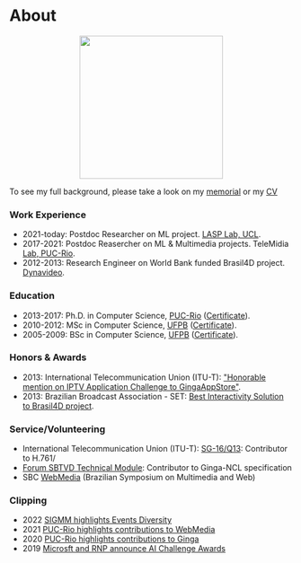 
# About

<p align="center">
  <img src="https://avatars.githubusercontent.com/u/604808" width="255px" hight="255px" />
</p>

<ShortBio/>

To see my full background, please take a look on my [memorial](memorial) or my <a href='pathname://cv.pdf'>CV</a>

### Work Experience <FontAwesomeIcon icon={faBriefcase}/>

- 2021-today: Postdoc Researcher on ML project. [LASP Lab, UCL](http://www.lasp2013.com).
- 2017-2021: Postdoc Reasercher on ML & Multimedia projects. TeleMidia [Lab, PUC-Rio](http://www.telemdia.puc-rio.br).
- 2012-2013: Research Engineer on World Bank funded Brasil4D project. [Dynavideo](https://www.dynavideo.com.br).

### Education <FontAwesomeIcon icon={faGraduationCap}/>

- 2013-2017: Ph.D. in Computer Science, [PUC-Rio](http://www.puc-rio.br) (<a href='pathname://phd-certificates.pdf'>Certificate</a>).
- 2010-2012: MSc in Computer Science, [UFPB](http://www.ufpb.br) (<a href='pathname://certificates/msc-diploma.pdf'>Certificate</a>).
- 2005-2009: BSc in Computer Science, [UFPB](http://www.ufpb.br) (<a href='pathname://certificates/bsc-diploma.pdf'>Certificate</a>).

### Honors & Awards <FontAwesomeIcon icon={faAward}/>

- 2013: International Telecommunication Union (ITU-T): ["Honorable mention on IPTV Application Challenge to GingaAppStore"](http://itu.int/en/ITU-T/challenges/pages/iptv.aspx).
- 2013: Brazilian Broadcast Association - SET: [Best Interactivity Solution to Brasil4D project](http://set.org.br/artigos/ed137/137_revistadaset_70.pdf).

### Service/Volunteering <FontAwesomeIcon icon={faHandshakeAngle}/>

- International Telecommunication Union (ITU-T): [SG-16/Q13](https://www.itu.int/en/ITU-T/studygroups/2017-2020/16/Pages/default.aspx): Contributor to H.761/
- [Forum SBTVD Technical Module](https://forumsbtvd.org.br): Contributor to Ginga-NCL specification
- SBC [WebMedia](https://webmedia.org) (Brazilian Symposium on Multimedia and Web)

### Clipping <FontAwesomeIcon icon={faLink}/>

- 2022 [SIGMM highlights Events Diversity](http://records.sigmm.org/2022/10/07/diversity-and-inclusion-in-focus-at-acm-imx-22-and-mmsys-22)
- 2021 [PUC-Rio highlights contributions to WebMedia](http://www.inf.puc-rio.br/blog/noticia/noticia/por-dentro-do-di-telemidia-trabalha-com-sistemas-multimidia-e-hipermidia)
- 2020 [PUC-Rio highlights contributions to Ginga](http://www.inf.puc-rio.br/blog/noticia/noticia/pesquisadores-do-telemidia-lab-publicam-artigo-sobre-nova-versao-do-ginga)
- 2019 [Microsft and RNP announce AI Challenge Awards](https://www.rnp.br/en/rnp-and-microsoft-challenge-artificial-intelligence)
